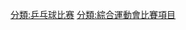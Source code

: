 {{noteTA
|G1=Table Tennis
|T=zh-hans:分类:综合运动会乒乓球比赛;zh-hant:分類:綜合運動會乒乓球比賽;zh-hk:分類:綜合運動會乒乓球比賽;zh-tw:分類:綜合運動會桌上網球比賽;zh-mo:分類:綜合運動會乒乓球比賽;
|1=zh-hans:乒乓球;zh-hant:乒乓球;zh-hk:乒乓球;zh-tw:桌球;zh-mo:乒乓球;
}}
[[分類:乒乓球比赛|分類:乒乓球比赛]]
[[分類:綜合運動會比賽項目|分類:綜合運動會比賽項目]]